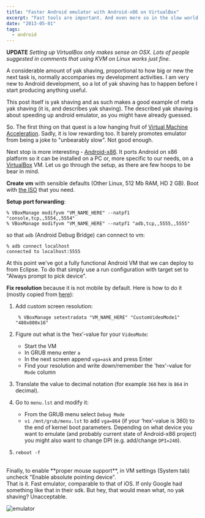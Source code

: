 ```yaml
---
title: "Faster Android emulator with Android-x86 on VirtualBox"
excerpt: "Fast tools are important. And even more so in the slow world of mobile development."
date: "2013-05-01"
tags:
  - android
---
```


**UPDATE** _Setting up VirtualBox only makes sense on OSX. Lots of people suggested in comments that using KVM on Linux works just fine._

A considerable amount of yak shaving, proportional to how big or new the next task is, normally accompanies my development activities. I am very new to Android development, so a lot of yak shaving has to happen before I start producing anything useful.

This post itself is yak shaving and as such makes a good example of meta yak shaving (it is, and describes yak shaving). The described yak shaving is about speeding up android emulator, as you might have already guessed.

So. The first thing on that quest is a low hanging fruit of [Virtual Machine Acceleration](http://developer.android.com/tools/devices/emulator.html#accel-vm). Sadly, it is low rewarding too. It barely promotes emulator from being a joke to "unbearably slow". Not good enough.

Next stop is more interesting - [Android-x86](http://www.android-x86.org/). It ports Android on x86 platform so it can be installed on a PC or, more specific to our needs, on a [VirtualBox](https://www.virtualbox.org/) VM. Let us go through the setup, as there are few hoops to be bear in mind.

**Create vm** with sensible defaults (Other Linux, 512 Mb RAM, HD 2 GB). Boot with [the ISO](http://www.android-x86.org/download) that you need.

**Setup port forwarding**:

    % VBoxManage modifyvm "VM_NAME_HERE" --natpf1 "console,tcp,,5554,,5554"    
    % VBoxManage modifyvm "VM_NAME_HERE" --natpf1 "adb,tcp,,5555,,5555"

so that `adb` (Android Debug Bridge) can connect to vm:

    % adb connect localhost
    connected to localhost:5555

At this point we've got a fully functional Android VM that we can deploy to from Eclipse. To do that simply use a run configuration with target set to "Always prompt to pick device".

**Fix resolution** because it is not mobile by default. Here is how to do it (mostly copied from [here](http://stackoverflow.com/questions/6202342/switch-android-x86-screen-resolution/8273560#8273560)):

1. Add custom screen resolution:

        % VBoxManage setextradata "VM_NAME_HERE" "CustomVideoMode1" "480x800x16"

2. Figure out what is the ‘hex’-value for your `VideoMode`:
    - Start the VM
    - In GRUB menu enter `a`
    - In the next screen append `vga=ask` and press Enter
    - Find your resolution and write down/remember the 'hex'-value for `Mode` column
3. Translate the value to decimal notation (for example `360` hex is `864` in decimal).
4. Go to `menu.lst` and modify it:  
    * From the GRUB menu select `Debug Mode`  
    * `vi /mnt/grub/menu.lst` to add `vga=864` (if your ‘hex’-value is 360) to the end of kernel boot parameters.
      Depending on what device you want to emulate (and probably current state of Android-x86 project) you might also want to change DPI (e.g. add/change `DPI=240`).
5. `reboot -f`

<br/>
Finally, to enable **proper mouse support**, in VM settings (System tab) uncheck "Enable absolute pointing device".

<br/>
That is it. Fast emulator, comparable to that of iOS. If only Google had something like that in their sdk. But hey, that would mean what, no yak shaving? Unacceptable.

![emulator](https://dl.dropboxusercontent.com/u/362737/android-emulator.jpg)
